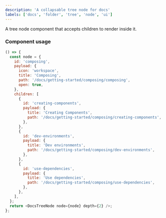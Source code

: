 ```yaml
---
description: 'A collapsable tree node for docs'
labels: ['docs', 'folder', 'tree', 'node', 'ui']
---
```



A tree node component that accepts children to render inside it.

### Component usage

```js live
() => {
  const node = {
    id: 'composing',
    payload: {
      icon: 'workspace',
      title: 'Composing',
      path: '/docs/getting-started/composing/composing',
      open: true,
    },
    children: [
      {
        id: 'creating-components',
        payload: {
          title: 'Creating Components',
          path: '/docs/getting-started/composing/creating-components',
        },
      },
      {
        id: 'dev-environments',
        payload: {
          title: 'Dev environments',
          path: '/docs/getting-started/composing/dev-environments',
        },
      },
      {
        id: 'use-dependencies',
        payload: {
          title: 'Use dependencies',
          path: '/docs/getting-started/composing/use-dependencies',
        },
      },
    ],
  };
  return <DocsTreeNode node={node} depth={2} />;
};
```
